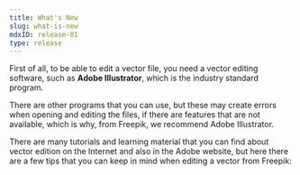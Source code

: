 ```yaml
---
title: What's New
slug: what-is-new
mdxID: release-01
type: release
---
```


First of all, to be able to edit a vector file, you need a vector editing software, such as **Adobe Illustrator**, which is the industry standard program.

There are other programs that you can use, but these may create errors when opening and editing the files, if there are features that are not available, which is why, from Freepik, we recommend Adobe Illustrator.

There are many tutorials and learning material that you can find about vector edition on the Internet and also in the Adobe website, but here there are a few tips that you can keep in mind when editing a vector from Freepik:
